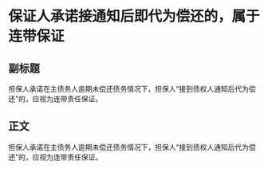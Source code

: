 # 保证人承诺接通知后即代为偿还的，属于连带保证
## 副标题
担保人承诺在主债务人逾期未偿还债务情况下，担保人“接到债权人通知后代为偿还”的，应视为连带责任保证。
## 正文
担保人承诺在主债务人逾期未偿还债务情况下，担保人“接到债权人通知后代为偿还”的，应视为连带责任保证。